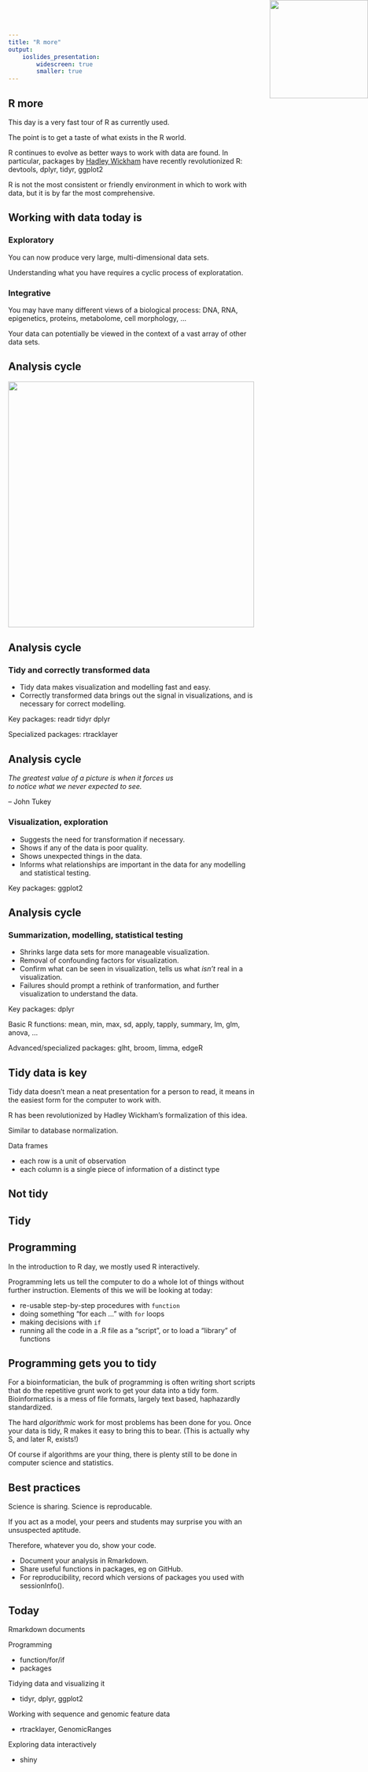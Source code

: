 ```yaml
---
title: "R more"
output: 
    ioslides_presentation:
        widescreen: true
        smaller: true
---
```


## R more

This day is a very fast tour of R as currently used.

The point is to get a taste of what exists in the R world.

R continues to evolve as better ways to work with data are found. In particular, packages by [Hadley Wickham](http://hadley.nz/) have recently revolutionized R: devtools, dplyr, tidyr, ggplot2

R is not the most consistent or friendly environment in which to work with data, but it is by far the most comprehensive.


## Working with data today is

### Exploratory

You can now produce very large, multi-dimensional data sets.

Understanding what you have requires a cyclic process of exploratation.

### Integrative

You may have many different views of a biological process: DNA, RNA, epigenetics, proteins, metabolome, cell morphology, ...

Your data can potentially be viewed in the context of a vast array of other data sets.


## Analysis cycle

<img src="../figures/data-cycle.svg" height="500">


## Analysis cycle

<img src="../figures/data-cycle.svg" style="position: absolute; right: 0px; top: 0px;" height="200">

### Tidy and correctly transformed data

* Tidy data makes visualization and modelling fast and easy.
* Correctly transformed data brings out the signal in visualizations, and is necessary for correct modelling.

Key packages: readr tidyr dplyr

Specialized packages: rtracklayer


## Analysis cycle

<img src="../figures/data-cycle.svg" style="position: absolute; right: 0px; top: 0px;" height="200">

*The greatest value of a picture is when it forces us 
<br>to notice what we never expected to see.*

-- John Tukey

### Visualization, exploration

* Suggests the need for transformation if necessary.
* Shows if any of the data is poor quality.
* Shows unexpected things in the data.
* Informs what relationships are important in the data for any modelling and statistical testing.

Key packages: ggplot2



## Analysis cycle

<img src="../figures/data-cycle.svg" style="position: absolute; right: 0px; top: 0px;" height="200">

### Summarization, modelling, statistical testing

* Shrinks large data sets for more manageable visualization.
* Removal of confounding factors for visualization.
* Confirm what can be seen in visualization, tells us what *isn't* real in a visualization.
* Failures should prompt a rethink of tranformation, and further visualization to understand the data.

Key packages: dplyr

Basic R functions: mean, min, max, sd, apply, tapply, summary, lm, glm, anova, ...

Advanced/specialized packages: glht, broom, limma, edgeR


## Tidy data is key

Tidy data doesn't mean a neat presentation for a person to read, it means in the easiest form for the computer to work with.

R has been revolutionized by Hadley Wickham's formalization of this idea.

Similar to database normalization.

Data frames

* each row is a unit of observation
* each column is a single piece of information of a distinct type

## Not tidy

## Tidy



## Programming

In the introduction to R day, we mostly used R interactively.

Programming lets us tell the computer to do a whole lot of things without further instruction. Elements of this we will be looking at today:

* re-usable step-by-step procedures with `function`
* doing something "for each ..." with `for` loops
* making decisions with `if`
* running all the code in a .R file as a "script", or to load a "library" of functions


## Programming gets you to tidy

For a bioinformatician, the bulk of programming is often writing short scripts that do the repetitive grunt work to get your data into a tidy form. Bioinformatics is a mess of file formats, largely text based, haphazardly standardized.

The hard *algorithmic* work for most problems has been done for you. Once your data is tidy, R makes it easy to bring this to bear. (This is actually why S, and later R, exists!)

Of course if algorithms are your thing, there is plenty still to be done in computer science and statistics.


## Best practices

Science is sharing. Science is reproducable.

If you act as a model, your peers and students may surprise you with an unsuspected aptitude.

Therefore, whatever you do, show your code.

* Document your analysis in Rmarkdown.
* Share useful functions in packages, eg on GitHub.
* For reproducibility, record which versions of packages you used with sessionInfo().


## Today

Rmarkdown documents

Programming

* function/for/if
* packages

Tidying data and visualizing it

* tidyr, dplyr, ggplot2

Working with sequence and genomic feature data

* rtracklayer, GenomicRanges

Exploring data interactively

* shiny


